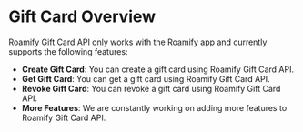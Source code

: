 
<NextSeo description="How to get started with Roamify Gift API?" title="eSIM API - Gift Overview" />

# Gift Card Overview
Roamify Gift Card API only works with the Roamify app and currently supports the following features:

- **Create Gift Card**: You can create a gift card using Roamify Gift Card API.
- **Get Gift Card**: You can get a gift card using Roamify Gift Card API.
- **Revoke Gift Card**: You can revoke a gift card using Roamify Gift Card API.
- **More Features**: We are constantly working on adding more features to Roamify Gift Card API.
